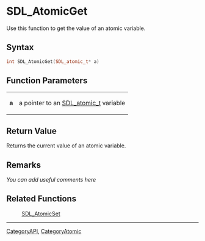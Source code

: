 
= SDL_AtomicGet =
Use this function to get the value of an atomic variable.


== Syntax ==
<syntaxhighlight lang='c++'>
int SDL_AtomicGet(SDL_atomic_t* a)
</syntaxhighlight>

== Function Parameters ==
{|
|'''a'''
|a pointer to an [[SDL_atomic_t]] variable
|}

== Return Value ==
Returns the current value of an atomic variable.

== Remarks ==
''You can add useful comments here''

== Related Functions ==
:[[SDL_AtomicSet]]

----
[[CategoryAPI]], [[CategoryAtomic]]
